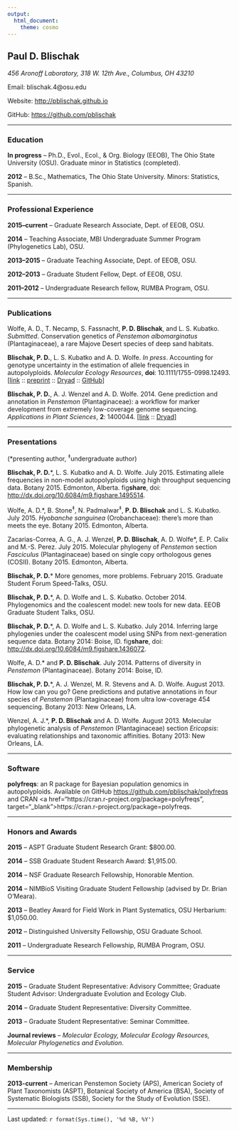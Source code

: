 ```yaml
---
output:
  html_document:
    theme: cosmo
---
```


## **Paul D. Blischak**

*456 Aronoff Laboratory, 318 W. 12th Ave., Columbus, OH 43210*

Email: blischak.4@osu.edu

Website: <a href="http://pblischak.github.io" target="_blank">http://pblischak.github.io</a>

GitHub: <a href="https://github.com/pblischak" target="_blank">https://github.com/pblischak</a>

----

### **Education**

 **In progress** -- Ph.D., Evol., Ecol., \& Org. Biology (EEOB), The Ohio State University (OSU). Graduate minor in Statistics (completed).

**2012** -- B.Sc., Mathematics, The Ohio State University. Minors: Statistics, Spanish.

----

### **Professional Experience**

**2015--current** -- Graduate Research Associate, Dept. of EEOB, OSU.

**2014** -- Teaching Associate, MBI Undergraduate Summer Program (Phylogenetics Lab), OSU.

**2013--2015** -- Graduate Teaching Associate, Dept. of EEOB, OSU.

**2012--2013** -- Graduate Student Fellow, Dept. of EEOB, OSU.

**2011--2012** -- Undergraduate Research fellow, RUMBA Program, OSU.

----

### **Publications**

Wolfe, A. D., T. Necamp, S. Fassnacht, **P. D. Blischak**, and L. S. Kubatko. *Submitted*. Conservation genetics of *Penstemon albomarginatus* (Plantaginaceae), a rare Majove Desert species of deep sand habitats.

**Blischak, P. D.**, L. S. Kubatko and A. D. Wolfe. *In press*. 
Accounting for genotype uncertainty in the estimation of allele frequencies in autopolyploids. *Molecular Ecology Resources*, **doi**: 10.1111/1755-0998.12493. [<a href="http://onlinelibrary.wiley.com/doi/10.1111/1755-0998.12493/abstract" target="_blank">link</a> :: <a href="http://biorxiv.org/content/early/2015/09/23/021907" target="_blank">preprint</a> :: <a href="http://datadryad.org/resource/doi:10.5061/dryad.t297p" target="_blank">Dryad</a> :: <a href="https://github.com/pblischak/polyfreqs-ms-data" target="_blank">GitHub</a>]

**Blischak, P. D.**, A. J. Wenzel and A. D. Wolfe. 2014. Gene prediction and annotation in *Penstemon* (Plantaginaceae): a workflow for marker development from extremely low-coverage genome sequencing. *Applications in Plant Sciences*, **2**: 1400044. [<a href="http://www.bioone.org/doi/abs/10.3732/apps.1400044" target="_blank">link</a> :: <a href="http://datadryad.org/resource/doi:10.5061/dryad.f6s22" target="_blank">Dryad</a>]

----

### **Presentations**

(\*presenting author, $^{\ddagger}$undergraduate author)

**Blischak, P. D.**\*, L. S. Kubatko and A. D. Wolfe. July 2015.
Estimating allele frequencies in non-model autopolyploids using high throughput sequencing data.
Botany 2015. Edmonton, Alberta. fig**share**, doi: <a href="http://dx.doi.org/10.6084/m9.figshare.1495514" target="_blank">http://dx.doi.org/10.6084/m9.figshare.1495514</a>.

Wolfe, A. D.\*, B. Stone$^{\ddagger}$, N. Padmalwar$^{\ddagger}$, **P. D. Blischak** and L. S. Kubatko. July 2015.
*Hyobanche sanguinea* (Orobanchaceae): there's more than meets the eye.
Botany 2015. Edmonton, Alberta.

Zacarias-Correa, A. G., A. J. Wenzel, **P. D. Blischak**, A. D. Wolfe\*, E. P. Calix and M.-S. Perez. July 2015.
Molecular phylogeny of *Penstemon* section *Fasciculus* (Plantaginaceae) based on single copy orthologous genes (COSII).
Botany 2015. Edmonton, Alberta.

**Blischak, P. D.**\* More genomes, more problems. February 2015. Graduate Student Forum Speed-Talks, OSU.

**Blischak, P. D.**\*, A. D. Wolfe and L. S. Kubatko. October 2014. Phylogenomics and the coalescent model: new tools for new data. EEOB Graduate Student Talks, OSU.

**Blischak, P. D.**\*, A. D. Wolfe and L. S. Kubatko. July 2014. Inferring large phylogenies under the coalescent model using SNPs from next-generation sequence data. Botany 2014: Boise, ID. fig**share**, doi: <a href="http://dx.doi.org/10.6084/m9.figshare.1436072" target="_blank">http://dx.doi.org/10.6084/m9.figshare.1436072</a>.

Wolfe, A. D.\* and **P. D. Blischak**. July 2014. Patterns of diversity in *Penstemon* (Plantaginaceae). Botany 2014: Boise, ID.

**Blischak, P. D.**\*, A. J. Wenzel, M. R. Stevens and A. D. Wolfe. August 2013. How low can you go? Gene predictions and putative annotations in four species of *Penstemon* (Plantaginaceae) from ultra low-coverage 454 sequencing. Botany 2013: New Orleans, LA.

Wenzel, A. J.\*, **P. D. Blischak** and A. D. Wolfe. August 2013. Molecular phylogenetic analysis of *Penstemon* (Plantaginaceae) section *Ericopsis*: evaluating relationships and taxonomic affinities. Botany 2013: New Orleans, LA.

----

### **Software**

**polyfreqs**:
an R package for Bayesian population genomics in autopolyploids. 
Available on GitHub <a href="https://github.com/pblischak/polyfreqs" target="_blank">https://github.com/pblischak/polyfreqs</a> and CRAN <a href="https://cran.r-project.org/package=polyfreqs", target="_blank">https://cran.r-project.org/package=polyfreqs</a>.

---

### **Honors and Awards**

**2015** -- ASPT Graduate Student Research Grant: $800.00.

**2014** -- SSB Graduate Student Research Award: $1,915.00.

**2014** -- NSF Graduate Research Fellowship, Honorable Mention.

**2014** -- NIMBioS Visiting Graduate Student Fellowship (advised by Dr. Brian O'Meara).

**2013** -- Beatley Award for Field Work in Plant Systematics, OSU Herbarium: $1,050.00.

**2012** -- Distinguished University Fellowship, OSU Graduate School.

**2011** -- Undergraduate Research Fellowship, RUMBA Program, OSU.

----

### **Service**

**2015** -- Graduate Student Representative: Advisory Committee; Graduate Student Advisor: Undergraduate Evolution and Ecology Club.

**2014** -- Graduate Student Representative: Diversity Committee.

**2013** -- Graduate Student Representative: Seminar Committee.

**Journal reviews** -- *Molecular Ecology, Molecular Ecology Resources, Molecular Phylogenetics and Evolution*.

----

### **Membership**

**2013-current** -- American Penstemon Society (APS),
American Society of Plant Taxonomists (ASPT),
Botanical Society of America (BSA),
Society of Systematic Biologists (SSB),
Society for the Study of Evolution (SSE).

----

Last updated: `r format(Sys.time(), '%d %B, %Y')`
